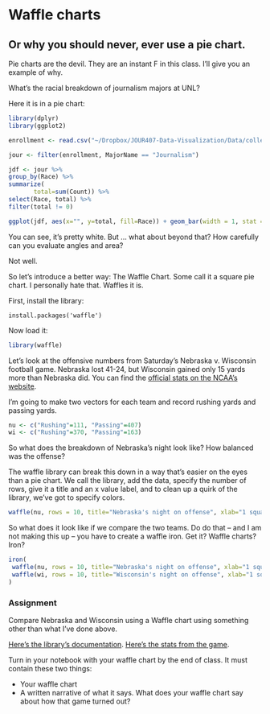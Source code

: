 # Waffle charts
## Or why you should never, ever use a pie chart.

Pie charts are the devil. They are an instant F in this class. I'll give you an example of why.

What's the racial breakdown of journalism majors at UNL?

Here it is in a pie chart:

```r
library(dplyr)
library(ggplot2)

enrollment <- read.csv("~/Dropbox/JOUR407-Data-Visualization/Data/collegeenrollment.csv")

jour <- filter(enrollment, MajorName == "Journalism")

jdf <- jour %>% 
group_by(Race) %>%
summarize(
       total=sum(Count)) %>%
select(Race, total) %>% 
filter(total != 0)

ggplot(jdf, aes(x="", y=total, fill=Race)) + geom_bar(width = 1, stat = "identity") + coord_polar("y", start=0)
```
You can see, it's pretty white. But ... what about beyond that? How carefully can you evaluate angles and area?

Not well.

So let's introduce a better way: The Waffle Chart. Some call it a square pie chart. I personally hate that. Waffles it is. 

First, install the library: 

`install.packages('waffle')`

Now load it: 

```r
library(waffle)
```

Let's look at the offensive numbers from Saturday's Nebraska v. Wisconsin football game. Nebraska lost 41-24, but Wisconsin gained only 15 yards more than Nebraska did. You can find the [official stats on the NCAA's website](https://www.ncaa.com/game/football/fbs/2018/10/06/nebraska-wisconsin/team-stats).

I'm going to make two vectors for each team and record rushing yards and passing yards. 

```r
nu <- c("Rushing"=111, "Passing"=407)
wi <- c("Rushing"=370, "Passing"=163)
```

So what does the breakdown of Nebraska's night look like? How balanced was the offense? 

The waffle library can break this down in a way that's easier on the eyes than a pie chart. We call the library, add the data, specify the number of rows, give it a title and an x value label, and to clean up a quirk of the library, we've got to specify colors. 

```r
waffle(nu, rows = 10, title="Nebraska's night on offense", xlab="1 square = 1 yard", colors = c("black", "red"))
```
So what does it look like if we compare the two teams. Do do that -- and I am not making this up -- you have to create a waffle iron. Get it? Waffle charts? Iron? 

```r
iron(
 waffle(nu, rows = 10, title="Nebraska's night on offense", xlab="1 square = 10 yards", colors = c("black", "red")),
 waffle(wi, rows = 10, title="Wisconsin's night on offense", xlab="1 square = 10 yards", colors = c("black", "red"))
)
```

### Assignment

Compare Nebraska and Wisconsin using a Waffle chart using something other than what I've done above. 

[Here's the library's documentation](https://github.com/hrbrmstr/waffle).
[Here's the stats from the game](https://www.ncaa.com/game/football/fbs/2018/10/06/nebraska-wisconsin/team-stats).

Turn in your notebook with your waffle chart by the end of class. It must contain these two things:

* Your waffle chart
* A written narrative of what it says. What does your waffle chart say about how that game turned out?

